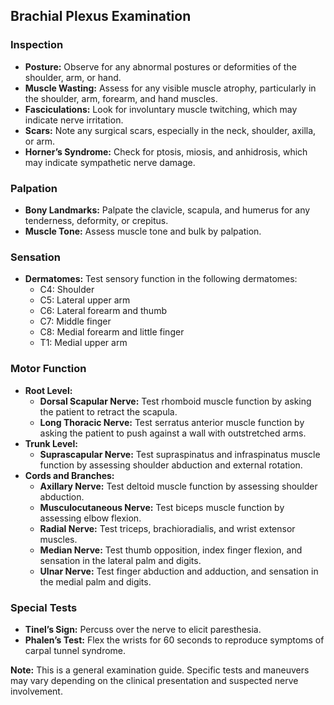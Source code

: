 ## Brachial Plexus Examination

### Inspection

-   **Posture:** Observe for any abnormal postures or deformities of the shoulder, arm, or hand.
-   **Muscle Wasting:** Assess for any visible muscle atrophy, particularly in the shoulder, arm, forearm, and hand muscles.
-   **Fasciculations:** Look for involuntary muscle twitching, which may indicate nerve irritation.
-   **Scars:** Note any surgical scars, especially in the neck, shoulder, axilla, or arm.
-   **Horner's Syndrome:** Check for ptosis, miosis, and anhidrosis, which may indicate sympathetic nerve damage.

### Palpation

-   **Bony Landmarks:** Palpate the clavicle, scapula, and humerus for any tenderness, deformity, or crepitus.
-   **Muscle Tone:** Assess muscle tone and bulk by palpation.

### Sensation

-   **Dermatomes:** Test sensory function in the following dermatomes:
    -   C4: Shoulder
    -   C5: Lateral upper arm
    -   C6: Lateral forearm and thumb
    -   C7: Middle finger
    -   C8: Medial forearm and little finger
    -   T1: Medial upper arm

### Motor Function

-   **Root Level:**
    -   **Dorsal Scapular Nerve:** Test rhomboid muscle function by asking the patient to retract the scapula.
    -   **Long Thoracic Nerve:** Test serratus anterior muscle function by asking the patient to push against a wall with outstretched arms.
-   **Trunk Level:**
    -   **Suprascapular Nerve:** Test supraspinatus and infraspinatus muscle function by assessing shoulder abduction and external rotation.
-   **Cords and Branches:**
    -   **Axillary Nerve:** Test deltoid muscle function by assessing shoulder abduction.
    -   **Musculocutaneous Nerve:** Test biceps muscle function by assessing elbow flexion.
    -   **Radial Nerve:** Test triceps, brachioradialis, and wrist extensor muscles.
    -   **Median Nerve:** Test thumb opposition, index finger flexion, and sensation in the lateral palm and digits.
    -   **Ulnar Nerve:** Test finger abduction and adduction, and sensation in the medial palm and digits.

### Special Tests

-   **Tinel's Sign:** Percuss over the nerve to elicit paresthesia.
-   **Phalen's Test:** Flex the wrists for 60 seconds to reproduce symptoms of carpal tunnel syndrome.

**Note:** This is a general examination guide. Specific tests and maneuvers may vary depending on the clinical presentation and suspected nerve involvement.
